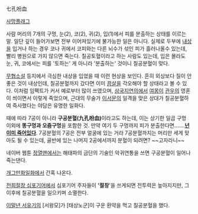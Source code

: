 七孔吩血

[[사망플래그]]

사람 머리의 7개의 구멍, 눈(2), 코(2), 귀(2), 입(1)에서 피를 분출하는 상태를 이르는 말. 
일단 깊이 들어가보면 전부 이어져있기에 불가능한 일은 아니다. 실제로 두부에 [[내상]]을 입거나 하는 경우 코나 귀에서 코피와는 다른 뇌수가 섞인 피가 흘러나올수 있는데, 빨리 병원으로 가지 않으면 죽는다. 칠공토혈이라고 하는 사람도 있는데, 입은 몰라도 눈, 귀, 코에서는 피를 '토하는' 게 아니라 '분출하는' 것이니 칠공분혈이 맞다. 

[[무협소설]] 등지에서 극심한 내상을 입었을 때 이런 현상을 보인다. 
흔히 외상보다 질이 안 좋은 것이 내상인데, 칠공분혈까지 갔다면 이미 [[끔살]]을 각오해야 할 상태라고 볼 수 있다. 
이처럼 임팩트가 커서 예로부터 많이 쓰였으며, [[삼국지연의]]에서 [[여몽]]이 [[관우]]의 영혼이 씌이면서 이렇게 죽었으며, 근대의 무술가 [[이서문]]의 일격을 맞은 상대가 칠공분혈하여 즉사했다는 야담은 유명한 일화다. 

때에 따라 7공이 아니라 '''구공분혈(九孔吩血)'''이라고도 하는데, 이는 상기한 일곱 구멍 이외에 '''똥구멍과 오줌구멍'''을 포함한 것. 
만약 여기 두 구멍까지 피가 분출한다면.......'''[[넌 이미 죽어있다]]'''. 
7공분혈의 7공은 전부 얼굴에 있는 거라 7공분혈까지는 머리만 세게 맞아도 될 수 있는데, 골반에 있는 나머지 2공에서까지 분혈이 되려면? ~~고자라니~~

네이버 웹툰 [[정열맨]]에서는 해태파의 금단의 기술인 악귀연통을 쓰면 구공분혈이 일어나 죽는댄다.

[[개그만화일화]]에서 간혹 나온다.

[[전희절창 심포기어]]에서 심포기어 주자들이 ''''절창''''을 쓰게되면 전투력은 높아지지만, 그 이후에 칠공분혈을 일으키며 소멸한다.

[[이말년 서유기]]의 [서왕모]가 [태상노군]이 구운 환약을 먹고 칠공분혈을 했다.
